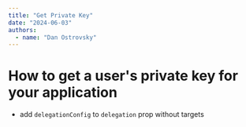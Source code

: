 ```yaml
---
title: "Get Private Key"
date: "2024-06-03"
authors:
  - name: "Dan Ostrovsky"
---
```


# How to get a user's private key for your application

- add `delegationConfig` to `delegation` prop without targets
